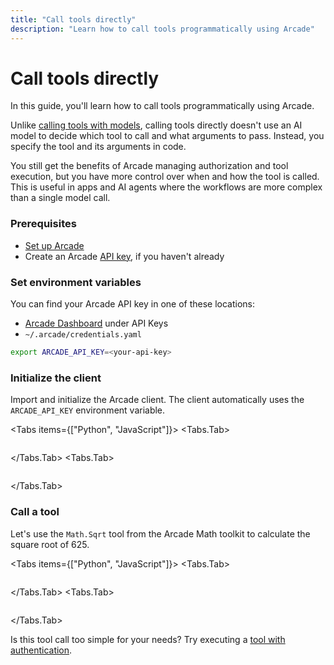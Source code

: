 ```yaml
---
title: "Call tools directly"
description: "Learn how to call tools programmatically using Arcade"
---
```



# Call tools directly

In this guide, you'll learn how to call tools programmatically using Arcade.

Unlike [calling tools with models](/home/use-tools/call-tools-with-models), calling tools directly doesn't use an AI model to decide which tool to call and what arguments to pass. Instead, you specify the tool and its arguments in code.

You still get the benefits of Arcade managing authorization and tool execution, but you have more control over when and how the tool is called. This is useful in apps and AI agents where the workflows are more complex than a single model call.

<Steps>

### Prerequisites

- [Set up Arcade](/home/quickstart)
- Create an Arcade [API key](/home/api-keys), if you haven't already

### Set environment variables

You can find your Arcade API key in one of these locations:

- [Arcade Dashboard](https://api.arcade.dev/dashboard/api-keys) under API Keys
- `~/.arcade/credentials.yaml`

```bash
export ARCADE_API_KEY=<your-api-key>
```

### Initialize the client

Import and initialize the Arcade client. The client automatically uses the `ARCADE_API_KEY` environment variable.

<Tabs items={["Python", "JavaScript"]}>
<Tabs.Tab>
```python file=<rootDir>/examples/code/home/use-tools/call-tools-directly/math_add_directly.py#L1-L3
```
</Tabs.Tab>
<Tabs.Tab>
```js file=<rootDir>/examples/code/home/use-tools/call-tools-directly/math_add_directly.js#L1-L3
```
</Tabs.Tab>
</Tabs>

### Call a tool

Let's use the `Math.Sqrt` tool from the Arcade Math toolkit to calculate the square root of 625.

<Tabs items={["Python", "JavaScript"]}>
<Tabs.Tab>
```python file=<rootDir>/examples/code/home/use-tools/call-tools-directly/math_add_directly.py#L5-L11
```
</Tabs.Tab>
<Tabs.Tab>
```js file=<rootDir>/examples/code/home/use-tools/call-tools-directly/math_add_directly.js#L5-L11
```
</Tabs.Tab>
</Tabs>

Is this tool call too simple for your needs? Try executing a [tool with authentication](/home/auth/auth-tool-calling).

</Steps>
